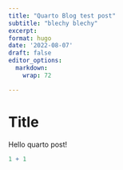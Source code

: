 ```yaml
---
title: "Quarto Blog test post"
subtitle: "blechy blechy"
excerpt: 
format: hugo
date: '2022-08-07'
draft: false
editor_options: 
  markdown: 
    wrap: 72

---
```


# Title

Hello quarto post!

```r
1 + 1
```

